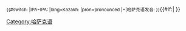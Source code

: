 <includeonly><small>{{#switch: {{{2}}}|IPA=IPA:&nbsp;|lang=Kazakh:&nbsp;|pron=pronounced&nbsp;|=|哈萨克语发音:&nbsp;}}</small>{{IPA|[[Help:哈萨克语国际音标|[{{{1}}}]]]}}{{#if:{{{3|}}}|{{IPA audio link|{{{3}}} }} }}</includeonly><noinclude>

{{documentation|Template:usage of IPA templates}}
[[Category:哈萨克语]]
</noinclude>